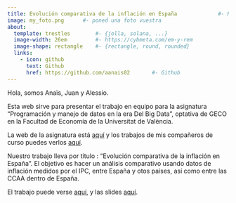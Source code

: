 ```yaml
---
title: Evolución comparativa de la inflación en España             #- Hay que cambiarlo
image: my_foto.png      #- poned una foto vuestra
about:
  template: trestles        #- {jolla, solana, ...}
  image-width: 26em         #- https://cybmeta.com/em-y-rem
  image-shape: rectangle    #- {rectangle, round, rounded}
  links:
    - icon: github
      text: Github
      href: https://github.com/aanais02       #- Github
---
```

        
Hola, somos Anaïs, Juan y Alessio.
      
Esta web sirve para presentar el trabajo en equipo para la asignatura "Programación y manejo de datos en la era Del Big Data", optativa de GECO en la Facultad de Economía de la Universitat de València.

La web de la asignatura está [aquí](https://perezp44.github.io/intro-ds-23-24-web/){target="_blank"} y los trabajos de mis compañeros de curso puedes verlos [aquí](https://perezp44.github.io/intro-ds-23-24-web/05-trabajos-estudiantes.html){target="_blank"}.


Nuestro trabajo lleva por título : "Evolución comparativa de la inflación en España". El objetivo es hacer un análisis comparativo usando datos de inflación medidos por el IPC, entre España y otos países, así como entre las CCAA dentro de España.


El trabajo puede verse [aquí](my_trabajo_BigData.html), y las slides [aquí](my_slides_BigData.html){target="_blank"}.